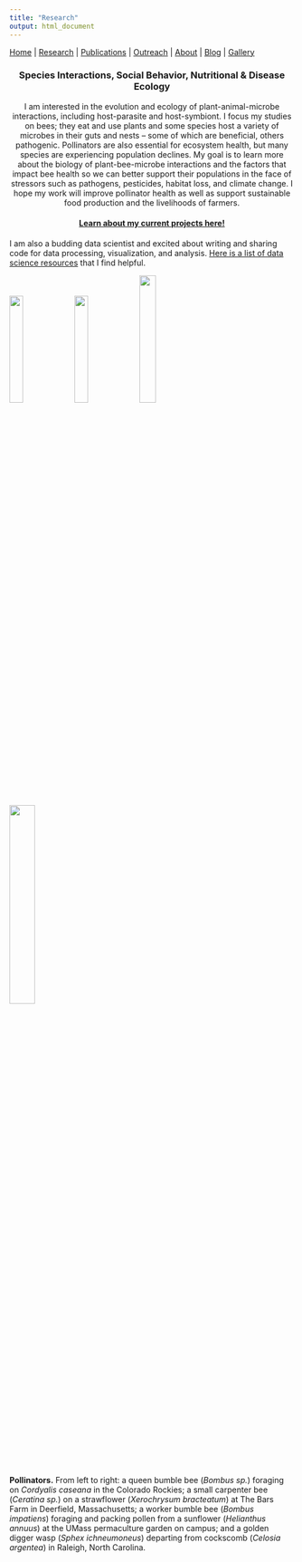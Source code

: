 ```yaml
---
title: "Research"
output: html_document
---
```


[Home](index.html)  |  [Research](research.html)  |  [Publications](pubs.html)  |  [Outreach](outreach.html)  |  [About](about.html) | [Blog](blog.html) | [Gallery](gallery.html)

<center>
### Species Interactions, Social Behavior, Nutritional & Disease Ecology

I am interested in the evolution and ecology of plant-animal-microbe interactions, including host-parasite and host-symbiont. I focus my studies on bees; they eat and use plants and some species host a variety of microbes in their guts and nests -- some of which are beneficial, others pathogenic. Pollinators are also essential for ecosystem health, but many species are experiencing population declines. My goal is to learn more about the biology of plant-bee-microbe interactions and the factors that impact bee health so we can better support their populations in the face of stressors such as pathogens, pesticides, habitat loss, and climate change. I hope my work will improve pollinator health as well as support sustainable food production and the livelihoods of farmers. 

#### [Learn about my current projects here!](current_proj.html)
</center>

I am also a budding data scientist and excited about writing and sharing code for data processing, visualization, and analysis. [Here is a list of data science resources](datasci.html) that I find helpful. 

<img src="images/IMG_7741.JPG" width="22%"> <img src="images/IMG_1285.JPG" width="22%"> <img src="images/IMG_8217.JPG" width="24%"> <img src="images/IMG_3617.JPG" width="30%"> 

**Pollinators.** From left to right: a queen bumble bee (*Bombus sp.*) foraging on *Cordyalis caseana* in the Colorado Rockies; a small carpenter bee (*Ceratina sp.*) on a strawflower (*Xerochrysum bracteatum*) at The Bars Farm in Deerfield, Massachusetts; a worker bumble bee (*Bombus impatiens*) foraging and packing pollen from a sunflower (*Helianthus annuus*) at the UMass permaculture garden on campus; and a golden digger wasp (*Sphex ichneumoneus*) departing from cockscomb (*Celosia argentea*) in Raleigh, North Carolina.

